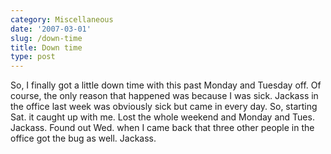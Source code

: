 ```yaml
---
category: Miscellaneous
date: '2007-03-01'
slug: /down-time
title: Down time
type: post
---
```



So, I finally got a little down time with this past Monday and
Tuesday off. Of course, the only reason that happened was because I
was sick. Jackass in the office last week was obviously sick but
came in every day. So, starting Sat. it caught up with me. Lost the
whole weekend and Monday and Tues. Jackass. Found out Wed. when I
came back that three other people in the office got the bug as
well. Jackass.